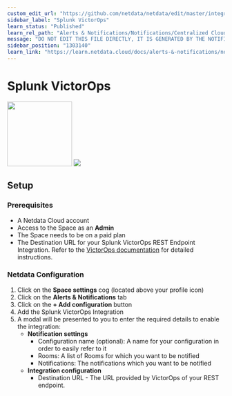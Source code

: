 ```yaml
---
custom_edit_url: "https://github.com/netdata/netdata/edit/master/integrations/cloud-notifications/metadata.yaml"
sidebar_label: "Splunk VictorOps"
learn_status: "Published"
learn_rel_path: "Alerts & Notifications/Notifications/Centralized Cloud Notifications"
message: "DO NOT EDIT THIS FILE DIRECTLY, IT IS GENERATED BY THE NOTIFICATION'S metadata.yaml FILE"
sidebar_position: "1303140"
learn_link: "https://learn.netdata.cloud/docs/alerts-&-notifications/notifications/centralized-cloud-notifications/splunk-victorops"
---
```



# Splunk VictorOps

<img src="https://netdata.cloud/img/victorops.svg" width="150"/>

<img src="https://img.shields.io/badge/maintained%20by-Netdata-%2300ab44" />

## Setup

### Prerequisites

- A Netdata Cloud account
- Access to the Space as an **Admin**
- The Space needs to be on a paid plan
- The Destination URL for your Splunk VictorOps REST Endpoint Integration. Refer to the [VictorOps documentation](https://help.victorops.com/knowledge-base/rest-endpoint-integration-guide) for detailed instructions.

### Netdata Configuration

1. Click on the **Space settings** cog (located above your profile icon)
2. Click on the **Alerts & Notifications** tab
3. Click on the **+ Add configuration** button
4. Add the Splunk VictorOps Integration
5. A modal will be presented to you to enter the required details to enable the integration:
    - **Notification settings**
      - Configuration name (optional): A name for your configuration in order to easily refer to it
      - Rooms: A list of Rooms for which you want to be notified
      - Notifications: The notifications which you want to be notified
    - **Integration configuration**
      - Destination URL - The URL provided by VictorOps of your REST endpoint.


